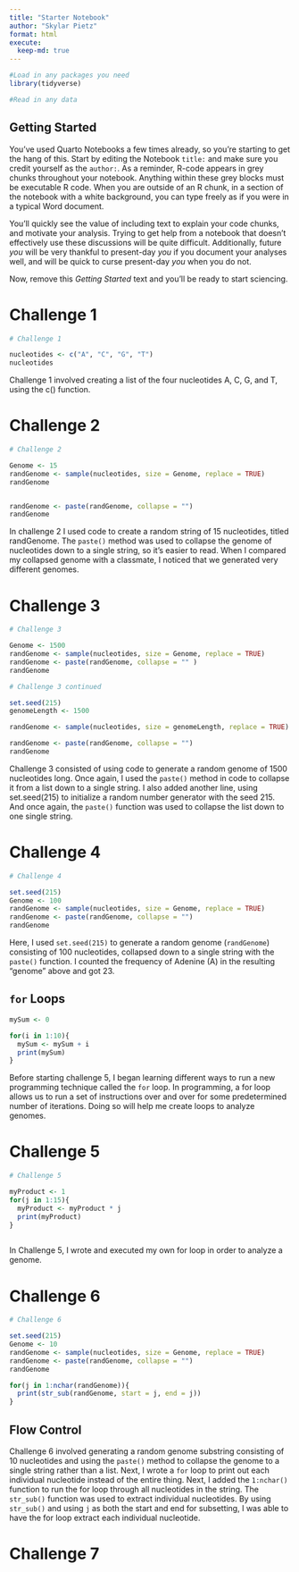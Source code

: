```yaml
---
title: "Starter Notebook"
author: "Skylar Pietz"
format: html
execute:
  keep-md: true
---
```


```r
#Load in any packages you need
library(tidyverse)

#Read in any data

```

## Getting Started

You've used Quarto Notebooks a few times already, so you're starting to get the hang of this. Start by editing the Notebook `title:` and make sure you credit yourself as the `author:`. As a reminder, R-code appears in grey chunks throughout your notebook. Anything within these grey blocks must be executable R code. When you are outside of an R chunk, in a section of the notebook with a white background, you can type freely as if you were in a typical Word document.

You'll quickly see the value of including text to explain your code chunks, and motivate your analysis. Trying to get help from a notebook that doesn't effectively use these discussions will be quite difficult. Additionally, future *you* will be very thankful to present-day *you* if you document your analyses well, and will be quick to curse present-day *you* when you do not.

Now, remove this *Getting Started* text and you'll be ready to start sciencing.

# Challenge 1

```r
# Challenge 1

nucleotides <- c("A", "C", "G", "T")
nucleotides

```

Challenge 1 involved creating a list of the four nucleotides A, C, G, and T, using the c() function.

# Challenge 2

```r
# Challenge 2

Genome <- 15 
randGenome <- sample(nucleotides, size = Genome, replace = TRUE)
randGenome



```

```r
randGenome <- paste(randGenome, collapse = "")
randGenome

```

In challenge 2 I used code to create a random string of 15 nucleotides, titled randGenome. The `paste()` method was used to collapse the genome of nucleotides down to a single string, so it's easier to read. When I compared my collapsed genome with a classmate, I noticed that we generated very different genomes.

# Challenge 3

```r
# Challenge 3

Genome <- 1500 
randGenome <- sample(nucleotides, size = Genome, replace = TRUE)
randGenome <- paste(randGenome, collapse = "" )
randGenome

```

```r
# Challenge 3 continued

set.seed(215)
genomeLength <- 1500

randGenome <- sample(nucleotides, size = genomeLength, replace = TRUE)

randGenome <- paste(randGenome, collapse = "")
randGenome
```

Challenge 3 consisted of using code to generate a random genome of 1500 nucleotides long. Once again, I used the `paste()` method in code to collapse it from a list down to a single string. I also added another line, using set.seed(215) to initialize a random number generator with the seed 215. And once again, the `paste()` function was used to collapse the list down to one single string.

# Challenge 4

```r
# Challenge 4

set.seed(215)
Genome <- 100
randGenome <- sample(nucleotides, size = Genome, replace = TRUE)
randGenome <- paste(randGenome, collapse = "")
randGenome

```

Here, I used `set.seed(215)` to generate a random genome (`randGenome`) consisting of 100 nucleotides, collapsed down to a single string with the `paste()` function. I counted the frequency of Adenine (A) in the resulting "genome" above and got 23.

## **`for`** Loops

```r
mySum <- 0

for(i in 1:10){
  mySum <- mySum + i
  print(mySum)
}
```

Before starting challenge 5, I began learning different ways to run a new programming technique called the `for` loop. In programming, a for loop allows us to run a set of instructions over and over for some predetermined number of iterations. Doing so will help me create loops to analyze genomes.

# Challenge 5

```r
# Challenge 5 

myProduct <- 1
for(j in 1:15){
  myProduct <- myProduct * j
  print(myProduct)
}
  
```

In Challenge 5, I wrote and executed my own for loop in order to analyze a genome.

# Challenge 6

```r
# Challenge 6

set.seed(215)
Genome <- 10
randGenome <- sample(nucleotides, size = Genome, replace = TRUE)
randGenome <- paste(randGenome, collapse = "")
randGenome

```

```r

for(j in 1:nchar(randGenome)){
  print(str_sub(randGenome, start = j, end = j))
}

```

## Flow Control

Challenge 6 involved generating a random genome substring consisting of 10 nucleotides and using the `paste()` method to collapse the genome to a single string rather than a list. Next, I wrote a `for` loop to print out each individual nucleotide instead of the entire thing. Next, I added the `1:nchar()` function to run the for loop through all nucleotides in the string. The `str_sub()` function was used to extract individual nucleotides. By using `str_sub()` and using `j` as both the start and end for subsetting, I was able to have the for loop extract each individual nucleotide.

# Challenge 7 
